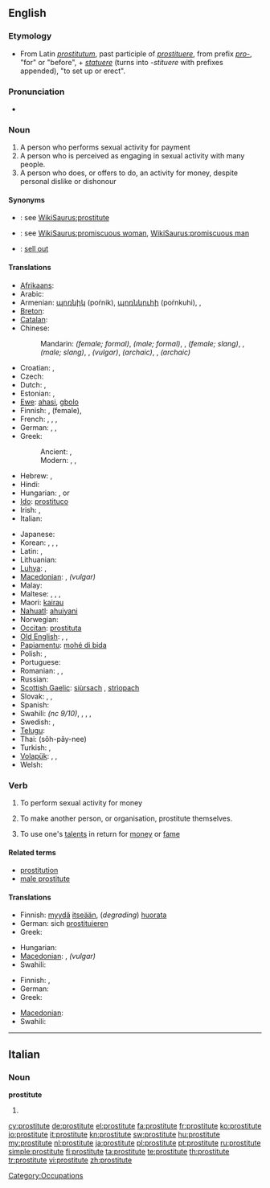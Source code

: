 ==English==
{{wikipedia}}

===Etymology===
* From Latin ''[[prostitutum]]'', past participle of ''[[prostituere]]'', from prefix ''[[pro-]]'', "for" or "before", + ''[[statuere]]'' (turns into ''-stituere'' with prefixes appended), "to set up or erect".

===Pronunciation===
* {{audio|en-us-prostitute.ogg|Audio (US)}}

===Noun===
{{en-noun}}

# A person who performs sexual activity for payment
# A person who is perceived as engaging in sexual activity with many people.
# A person who does, or offers to do, an activity for money, despite personal dislike or dishonour

====Synonyms====
* {{italbrac|person who performs sexual activity for payment}}: see [[WikiSaurus:prostitute]]
* {{italbrac|person perceived as engaging in sexual activity}}: see [[WikiSaurus:promiscuous woman]], [[WikiSaurus:promiscuous man]]
* {{italbrac|person who does an activity for money}}: [[sell out]]

====Translations====
{{trans-top|a person having sex for profit}}
* [[Afrikaans]]: {{t|af|prostituut|xs=Afrikaans}}
* Arabic: {{t-|ar|عاهرة|f|tr=3aahira}}
* Armenian: [[պոռնիկ]] (poŕnik), [[պոռնկուհի]] (poŕnkuhi), {{t|hy|մարմնավաճառուհի|tr=marmnavač̣aṙuhi}}, {{qualifier|vulgar}} {{t-|hy|բոզ|tr=boz}}
* [[Breton]]: {{t+|br|gast|f|xs=Breton}}
* [[Catalan]]: {{t+|ca|prostituta|f}}
* Chinese:
*: Mandarin: {{t-|cmn|妓女|tr=jìnǚ|sc=Hani}} ''(female; formal)'', {{t|cmn|妓男|tr=jìnán|sc=Hani}} ''(male; formal)'', {{t-|cmn|雞|sc=Hani}}, {{t-|cmn|鸡|tr=jī|sc=Hani}} ''(female; slang)'', {{t-|cmn|鴨|sc=Hani}}, {{t-|cmn|鸭|tr=yā|sc=Hani}} ''(male; slang)'', {{t|cmn|雞婆|sc=Hani}}, {{t|cmn|鸡婆|tr=jīpó|sc=Hani}} ''(vulgar)'', {{t|cmn|娼妓|tr=chāngjì|sc=Hani}} ''(archaic)'', {{t|cmn|風塵女|sc=Hani}}, {{t|cmn|风尘女|tr=fēngchénnǚ|sc=Hani}} ''(archaic)''
* Croatian: {{t-|hr|prostitutka|f|alt=pròstitūtka}}, {{t-|hr|kurva|f|alt=kȗrva}}
* Czech: {{t+|cs|prostitutka|f}}
* Dutch: {{t|nl|prostituee|f}}, {{t+|nl|hoer|f}}
* Estonian: {{t|et|prostituut}}, {{t-|et|hoor}}
* [[Ewe]]: [[ahasi]], [[gbolo]]
* Finnish: {{t+|fi|prostituoitu}}, {{t+|fi|huora}} (female), {{t+|fi|ilotyttö}}
* French: {{t+|fr|prostitué|m}}, {{t+|fr|prostituée|f}}, {{t-|fr|fille des rues|f}}, {{t+|fr|fille de joie|f}}
* German: {{t+|de|Prostituierte|m|f}}, {{t+|de|Hure|f}}, {{t+|de|Dirne|f}}
* Greek:
*: Ancient: {{tø|grc|πόρνη|f|tr=pornē|xs=Ancient Greek}}, {{tø|grc|πόρνος|m|tr=pornos|xs=Ancient Greek}}
*: Modern: {{t+|el|πόρνη|f|tr=pórni}}, {{t|el|πόρνος|m|tr=pórnos}}, {{qualifier|colloquial}} {{t+|el|πουτάνα|f|tr=poutána}}
* Hebrew: {{t+|he|זונה|f|tr=zona}}, {{t|he|ג׳יגולו|m|tr=jigolo}}
* Hindi: {{t-|hi|वेश्या|tr=veshya|xs=Hindi}}
* Hungarian: {{t+|hu|prostituált}}, {{t+|hu|prosti|f}} or {{t|hu|örömlány|f}}
* [[Ido]]: [[prostituco]]
* Irish: {{t+|ga|striapach|f|xs=Irish}}, {{t-|ga|meirdreach|f|xs=Irish}}
* Italian: {{t+|it|prostituta|f}}
{{trans-mid}}
* Japanese: {{t-|ja|売春婦|tr=baishunfu}}
* Korean: {{t|ko|매춘부|tr=[[賣春婦]], maechunbu|sc=Hang}}, {{t+|ko|창녀|tr=chang-nyeo|sc=Hang}}, {{qualifier|uncommon}} {{t+|ko|갈보|tr=galbo|sc=Hang}}, {{qualifier|uncommon}} {{t+|ko|논다니|tr=nondani|sc=Hang}}
* Latin: {{t-|la|meretrix|f}}, {{t-|la|scortum|n}}
* Lithuanian: {{t|lt|prostitutė|f|xs=Lithuanian}}
* [[Luhya]]: {{tø|luy|mng'ang'ule}}, {{tø|luy|mng'ang'ule}}
* [[Macedonian]]: {{t-|mk|проститутка|f|tr=prostitútka}}, {{t-|mk|курва|f|tr=kúrva}} ''(vulgar)''
* Malay: {{t+|ms|pelacur|xs=Malay}}
* Maltese: {{t-|mt|prostituta|f|xs=Maltese}}, {{t|mt|prostitut|m|xs=Maltese}}, {{t|mt|qaħba|f|xs=Maltese}}, {{t|mt|ġerrej|m|xs=Maltese}}
* Maori: [[kairau]]
* [[Nahuatl]]: [[ahuiyani]]
* Norwegian: {{t+|no|prostituert|m}}
* [[Occitan]]: [[prostituta#Occitan|prostituta]] {{f}}
* [[Old English]]: {{t-|ang|portcwene|alt=portcwéne|f|xs=Old English}}, {{t-|ang|myltestre|f|xs=Old English}}, {{t-|ang|hore|f|xs=Old English}}
* [[Papiamentu]]: [[mohé di bida]]
* Polish: {{t+|pl|prostytutka|f}}, {{t|pl|męska prostytutka|m}}
* Portuguese: {{t+|pt|prostituta|f}}
* Romanian: {{t|ro|prostituată|f}}, {{t+|ro|curvă|f}}, {{t|ro|târfă|f}}
* Russian: {{t+|ru|проститутка|f|tr=prostitútka}}
* [[Scottish Gaelic]]: [[siùrsach]] {{f}}, [[strìopach]] {{f}}
* Slovak: {{t|sk|prostitútka|f}}, {{t-|sk|kurva|f}}, {{t|sk|cundra|f}}
* Spanish: {{t+|es|prostituta|f}}
* Swahili: {{tø|sw|malaya}} ''(nc 9/10)'', {{t+|sw|kahaba|xs=Swahili}}, {{t+|sw|changudoa|xs=Swahili}}, {{t+|sw|kiberenge|xs=Swahili}}, {{t+|sw|kiberenge|xs=Swahili}}
* Swedish: {{t|sv|prostituerad}}, {{t+|sv|hora}}
* [[Telugu]]: {{t|te|వేశ్య|tr=vaeSya}}
* Thai: {{Thai|[[โสเภณี]]}} (sŏh-pây-nee)
* Turkish: {{t+|tr|orospu}}, {{t+|tr|fahişe}}
* [[Volapük]]: {{qualifier|male or female}} {{t|vo|prostitan}}, {{qualifier|male}} {{t|vo|hiprostitan}}, {{qualifier|female}} {{t|vo|jiprostitan}}
* Welsh: {{t+|cy|putain|f|xs=Welsh}}
{{trans-bottom}}

===Verb===
{{en-verb|prostitut|ing}}

# {{context|transitive|usually reflexively}} To perform sexual activity for money
# {{transitive}} To make another person, or organisation, prostitute themselves.
# {{transitive}} To use one's [[talent]]s in return for [[money]] or [[fame]]

====Related terms====
* [[prostitution]]
* [[male prostitute]]

====Translations====
{{trans-top|To perform sexual activity for money}}
* Finnish: [[myydä]] [[itsensä|itseään]], (''degrading'') [[huorata]]
* German: sich [[prostituieren]]
* Greek: {{t|el|εκπορνεύομαι|tr=ekpornévomai}}
{{trans-mid}}
* Hungarian: {{t|hu|prostituál}}
* [[Macedonian]]: {{t|mk|се проституира|tr=se prostituíra}}, {{t|mk|се курва|tr=se kúrva}} ''(vulgar)''
* Swahili: {{t|sw|ukahaba|xs=Swahili}}
{{trans-bottom}}

{{trans-top|To make another person, or organisation, prostitute themselves}}
* Finnish: {{t+|fi|myydä}}, {{t-|fi|prostituoida}}
* German: {{t-|de|prostituieren}}
* Greek: {{t|el|εκπορνεύω|tr=ekpornévo}}
{{trans-mid}}
* [[Macedonian]]: {{t|mk|проституира|tr=prostituíra}}
* Swahili: {{t|sw|ukahaba|xs=Swahili}}
{{trans-bottom}}

[[Category:Occupations]]

----

==Italian==

===Noun===
'''prostitute''' {{f}}

# {{plural of|[[prostituta]]|lang=it}}

[[cy:prostitute]]
[[de:prostitute]]
[[el:prostitute]]
[[fa:prostitute]]
[[fr:prostitute]]
[[ko:prostitute]]
[[io:prostitute]]
[[it:prostitute]]
[[kn:prostitute]]
[[sw:prostitute]]
[[hu:prostitute]]
[[my:prostitute]]
[[nl:prostitute]]
[[ja:prostitute]]
[[pl:prostitute]]
[[pt:prostitute]]
[[ru:prostitute]]
[[simple:prostitute]]
[[fi:prostitute]]
[[ta:prostitute]]
[[te:prostitute]]
[[th:prostitute]]
[[tr:prostitute]]
[[vi:prostitute]]
[[zh:prostitute]]